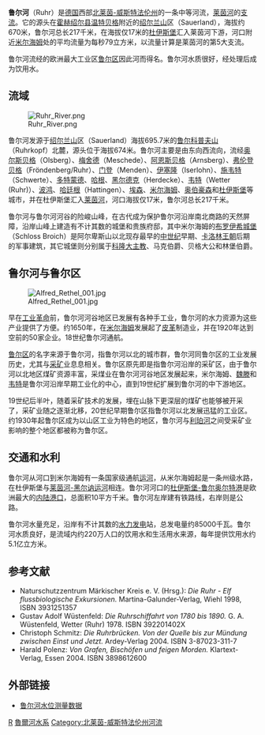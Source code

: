 {{distinguish|魯梅爾河}}
{{Infobox river
|name=鲁尔河
|image=River-ruhr-essen-kettwig.jpeg
|image_size=250px
|image_caption=
|map=
|length=217千米
|source1_elevation=674米
|discharge1_avg=每秒79立方米
|discharge1_location=
|basin_size=4485平方公里
|source1_location=德国[[温特贝格|温特贝格]]（Winterberg）
|mouth_location=在德国[[杜伊斯堡|杜伊斯堡]]汇入[[莱茵河|莱茵河]]
|basin_countries=[[德国|德国]]
}}

'''鲁尔河'''（Ruhr）是[[德国|德国]]西部[[北莱茵-威斯特法伦州|北莱茵-威斯特法伦州]]的一条中等河流，[[莱茵河|莱茵河]]的[[支流|支流]]。它的源头在[[霍赫绍尔县|霍赫绍尔县]][[温特贝格|温特贝格]]附近的[[绍尔兰山|绍尔兰山]]区（Sauerland），海拔约670米，鲁尔河总长217千米，在海拔仅17米的[[杜伊斯堡|杜伊斯堡]]汇入莱茵河下游，河口附近[[米尔海姆|米尔海姆]]处的平均流量为每秒79立方米，以流量计算是莱茵河的第5大支流。

鲁尔河流经的欧洲最大工业区[[鲁尔区|鲁尔区]]因此河而得名。鲁尔河水质很好，经处理后成为饮用水。

==流域==
[[File:Ruhr_River.png|thumb]]

鲁尔河发源于[[绍尔兰山|绍尔兰山]]区（Sauerland）海拔695.7米的[[鲁尔科普夫山|鲁尔科普夫山]]（Ruhrkopf）北麓，源头位于海拔674米。鲁尔河主要是由东向西流向，流经[[奥尔斯贝格|奥尔斯贝格]]（Olsberg）、[[梅舍德|梅舍德]]（Meschede）、[[阿恩斯贝格|阿恩斯贝格]]（Arnsberg）、[[弗伦登贝格|弗伦登贝格]]（Fröndenberg/Ruhr）、[[门登|门登]]（Menden）、[[伊塞隆|伊塞隆]]（Iserlohn）、[[施韦特|施韦特]]（Schwerte）、[[多特蒙德|多特蒙德]]、[[哈根|哈根]]、[[黑尔德克|黑尔德克]]（Herdecke）、[[韦特|韦特]]（Wetter (Ruhr)）、[[波鸿|波鸿]]、[[哈廷根|哈廷根]]（Hattingen）、[[埃森|埃森]]、[[米尔海姆|米尔海姆]]、[[奥伯豪森|奥伯豪森]]和[[杜伊斯堡|杜伊斯堡]]等城市，并在杜伊斯堡汇入[[莱茵河|莱茵河]]，河口海拔仅17米，鲁尔河总长217千米。

鲁尔河与鲁尔河河谷的险峻山峰，在古代成为保护鲁尔河沿岸南北商路的天然屏障，沿岸山峰上建造有不计其数的城堡和贵族府邸，其中米尔海姆的[[布罗伊希城堡|布罗伊希城堡]]（Schloss Broich）是阿尔卑斯山以北现存最早的[[中世纪|中世纪]]早期、[[卡洛林王朝|卡洛林王朝]]后期的军事建筑，其它城堡则分别属于[[科隆大主教|科隆大主教]]、马克伯爵、贝格大公和林堡伯爵。

==鲁尔河与鲁尔区==
[[File:Alfred_Rethel_001.jpg|thumb]]

早在[[工业革命|工业革命]]前，鲁尔河河谷地区已发展有各种手工业，鲁尔河的水力资源为这些产业提供了方便。约1650年，在[[米尔海姆|米尔海姆]]发展起了[[皮革|皮革]]制造业，并在1920年达到空前的50家企业。18世纪鲁尔河通航。

[[鲁尔区|鲁尔区]]的名字来源于鲁尔河，指鲁尔河以北的城市群，鲁尔河同鲁尔区的工业发展历史，尤其与[[采矿|采矿]]业息息相关。鲁尔区原先即是指鲁尔河沿岸的采矿区，由于鲁尔河以北地区煤矿资源丰富，采煤业在鲁尔河河谷地区发展起来，米尔海姆、[[魏滕|魏滕]]和[[韦特|韦特]]是鲁尔河沿岸早期工业化的中心，直到19世纪扩展到鲁尔河的中下游地区。

19世纪后半叶，随着采矿技术的发展，埋在山脉下更深层的煤矿也能够被开采了，采矿业随之逐渐北移，20世纪早期鲁尔区指鲁尔河以北发展迅猛的工业区。约1930年起鲁尔区成为以山区工业为特色的地区，鲁尔河与[[利珀河|利珀河]]之间受采矿业影响的整个地区都被称为鲁尔区。

==交通和水利==
鲁尔河从河口到米尔海姆有一条国家级通航[[运河|运河]]，从米尔海姆起是一条州级水路，在杜伊斯堡与[[莱茵河-黑尔讷运河|莱茵河-黑尔讷运河]]相连。鲁尔河河口的[[杜伊斯堡-鲁尔奥尔特港|杜伊斯堡-鲁尔奥尔特港]]是欧洲最大的[[内陆港口|内陆港口]]，总面积10平方千米。鲁尔河左岸建有铁路线，右岸则是公路。

鲁尔河水量充足，沿岸有不计其数的[[水力发电|水力发电]]站，总发电量约85000千瓦。鲁尔河水质良好，是流域内约220万人口的饮用水和生活用水来源，每年提供饮用水约5.1亿立方米。

==参考文献==
<div class="references-small">
* Naturschutzzentrum Märkischer Kreis e. V. (Hrsg.): ''Die Ruhr - Elf flussbiologische Exkursionen.'' Martina-Galunder-Verlag, Wiehl 1998, ISBN 3931251357 
* Gustav Adolf Wüstenfeld: ''Die Ruhrschiffahrt von 1780 bis 1890.'' G. A. Wüstenfeld, Wetter (Ruhr) 1978. ISBN 392201402X
* Christoph Schmitz: ''Die Ruhrbrücken. Von der Quelle bis zur Mündung zwischen Einst und Jetzt.'' Ardey-Verlag 2004. ISBN 3-87023-311-7
* Harald Polenz: ''Von Grafen, Bischöfen und feigen Morden.'' Klartext-Verlag, Essen 2004. ISBN 3898612600
</div>

==外部链接==
{{Commons|Ruhr|鲁尔河}}
*[https://web.archive.org/web/20071212013155/http://www.stua-ha.nrw.de/buerger/umweltdaten/pegeldaten.htm#ruhr 鲁尔河水位测量数据]

{{Authority control}}
[[Category:莱茵河支流|R]]
[[Category:魯爾河水系|]]
[[Category:北莱茵-威斯特法伦州河流|Category:北莱茵-威斯特法伦州河流]]